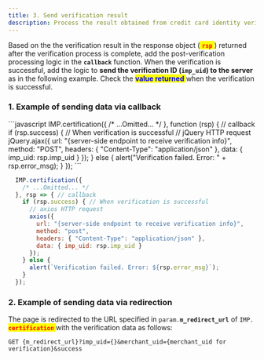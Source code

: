 ```yaml
---
title: 3. Send verification result
description: Process the result obtained from credit card identity verification.
---
```



Based on the the verification result in the response object (<mark style="color:red;"> **`rsp`** </mark>) returned after the verification process is complete, add the post-verification processing logic in the **`callback`** function. When the verification is successful, add the logic to **send the verification ID (`imp_uid`) to the server** as in the following example. Check the <mark style="color:blue;"> **value returned** </mark> when the verification is successful.

### 1. Example of sending data via callback

<Tabs>
<Tab title="JavaScript">
```javascript
  IMP.certification({
    /* ...Omitted... */
  }, function (rsp) { // callback
    if (rsp.success) { // When verification is successful
      // jQuery HTTP request
      jQuery.ajax({
        url: "{server-side endpoint to receive verification info}",
        method: "POST",
        headers: { "Content-Type": "application/json" },
        data: { imp_uid: rsp.imp_uid }
      });
    } else {
      alert("Verification failed. Error: " +  rsp.error_msg);
    }
  });
```

</Tab>

<Tab title="JS ES Next">

```javascript title="client-side"
  IMP.certification({
    /* ...Omitted... */
  }, rsp => { // callback
    if (rsp.success) { // When verification is successful
      // axios HTTP request
      axios({
        url: "{server-side endpoint to receive verification info}",
        method: "post",
        headers: { "Content-Type": "application/json" },
        data: { imp_uid: rsp.imp_uid }
      });
    } else {
      alert(`Verification failed. Error: ${rsp.error_msg}`);
    }
  });

```

</Tab>
</Tabs>

### 2. Example of sending data via redirection

The page is redirected to the URL specified in `param.`**`m_redirect_url`** of `IMP.`<mark style="color:red;"> **`certification`** </mark> with the verification data as follows:

```uri title="Query String"
GET {m_redirect_url}?imp_uid={}&merchant_uid={merchant_uid for verification}&success
```

